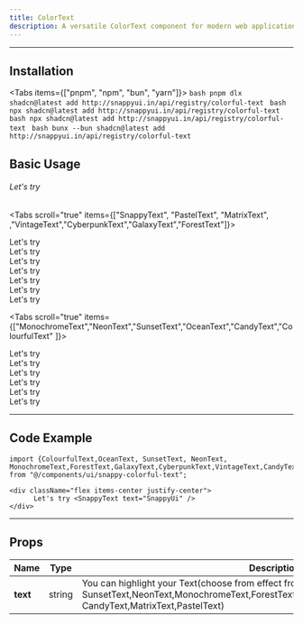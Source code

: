```yaml
---
title: ColorText
description: A versatile ColorText component for modern web applications
---
```




---

## Installation

<Tabs items={["pnpm", "npm", "bun", "yarn"]}>
  <Tab value="pnpm">
    ```bash
    pnpm dlx shadcn@latest add http://snappyui.in/api/registry/colorful-text
    ```
  </Tab>
  <Tab value="npm">
    ```bash
    npx shadcn@latest add http://snappyui.in/api/registry/colorful-text
    ```
  </Tab>
  <Tab value="yarn">
    ```bash
    npx shadcn@latest add http://snappyui.in/api/registry/colorful-text
    ```
  </Tab>
  <Tab value="bun">
    ```bash
    bunx --bun shadcn@latest add http://snappyui.in/api/registry/colorful-text
    ```
  </Tab>
</Tabs>

## Basic Usage

<div className="flex flex-col items-center justify-center mb-6 border-1 gap-1 border-zinc-800 rounded-lg py-5">

  <h6 className="text-2xl md:text-3xl lg:text-4xl font-bold text-center text-white relative z-2 font-sans">
        Let's try <SnappyText text="SnappyUi" />  
  </h6>

</div>

<Tabs scroll="true" items={["SnappyText", "PastelText", "MatrixText", 
,"VintageText","CyberpunkText","GalaxyText","ForestText"]}>
  <Tab value="SnappyText">
   <div className="flex items-center justify-center">
       Let's try <SnappyText text="SnappyUi" />  
   </div>
  </Tab>
  <Tab value="PastelText">
    <div className="flex items-center justify-center">
       Let's try <PastelText text="SnappyUi" />  
    </div>
  </Tab>
  <Tab value="MatrixText">
    <div className="flex items-center justify-center">
        Let's try <MatrixText text="SnappyUi" />  
    </div>
  </Tab>
 
  <Tab value="VintageText">
     <div className="flex items-center justify-center">
        Let's try <VintageText text="SnappyUi" /> 
     </div>  
  </Tab>
  <Tab value="CyberpunkText">
     <div className="flex items-center justify-center">
         Let's try <CyberpunkText text="SnappyUi" /> 
     </div>  
  </Tab>
  <Tab value="GalaxyText">
     <div className="flex items-center justify-center">
         Let's try <GalaxyText text="SnappyUi" /> 
     </div>  
  </Tab>
  <Tab value="ForestText">
     <div className="flex items-center justify-center">
        Let's try <ForestText text="SnappyUi" /> 
     </div>  
  </Tab>
</Tabs>

<Tabs scroll="true" items={["MonochromeText","NeonText","SunsetText","OceanText","CandyText","ColourfulText"  ]}>
  <Tab value="MonochromeText">
   <div className="flex items-center justify-center">
      Let's try <MonochromeText text="SnappyUi" /> 
   </div>
  </Tab>
  <Tab value="CandyText">
     <div className="flex items-center justify-center">
        Let's try <CandyText text="SnappyUi" />  
     </div>  
  </Tab>
  <Tab value="NeonText">
    <div className="flex items-center justify-center">
      Let's try <NeonText text="SnappyUi" />
    </div>
  </Tab>
  <Tab value="SunsetText">
    <div className="flex items-center justify-center">
      Let's try <SunsetText text="SnappyUi" />
    </div>
  </Tab>
 <Tab value="OceanText">
     <div className="flex items-center justify-center">
        Let's try <OceanText text="SnappyUi" />
     </div>  
  </Tab>
  <Tab value="ColourfulText">
     <div className="flex items-center justify-center">
       Let's try <ColourfulText text="SnappyUi" />
     </div>  
  </Tab>
</Tabs>

---

## Code Example

```tsx
import {ColourfulText,OceanText, SunsetText, NeonText, MonochromeText,ForestText,GalaxyText,CyberpunkText,VintageText,CandyText,MatrixText,PastelText,SnappyText} from "@/components/ui/snappy-colorful-text";

<div className="flex items-center justify-center">
      Let's try <SnappyText text="SnappyUi" />
</div>
```

---

## Props

| <b>Name</b>        | <b>Type</b>          | <b>Description</b>                              |
|------------|-------------|------------------------------------------|
| **text**  | string      | You can highlight your Text(choose from effect from SnappyText,ColourfulText,OceanText, SunsetText,NeonText,MonochromeText,ForestText,GalaxyText,CyberpunkText,VintageText,<br/> CandyText,MatrixText,PastelText)                   |

